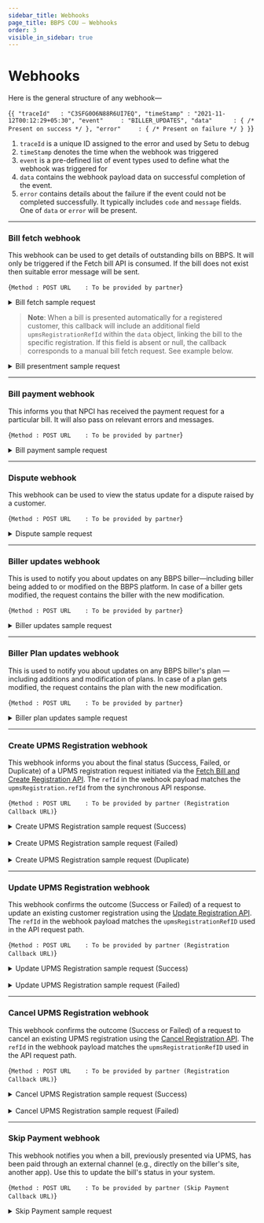 ```yaml
---
sidebar_title: Webhooks
page_title: BBPS COU — Webhooks
order: 3
visible_in_sidebar: true
---
```


# Webhooks

Here is the general structure of any webhook—

<CodeBlockWithCopy language="json">{`{
    "traceId"   : "C3SFG0O6N88R6UI7EQ",
    "timeStamp" : "2021-11-12T00:12:29+05:30",
    "event"     : "BILLER_UPDATES",
    "data"      : { /* Present on success */ },
    "error"     : { /* Present on failure */ }
}`}</CodeBlockWithCopy>

1. `traceId` is a unique ID assigned to the error and used by Setu to debug
2. `timeStamp` denotes the time when the webhook was triggered
3. `event` is a pre-defined list of event types used to define what the webhook was triggered for
4. `data` contains the webhook payload data on successful completion of the event.
5. `error` contains details about the failure if the event could not be completed successfully. It typically includes `code` and `message` fields. One of `data` or `error` will be present.

<hr class="primary" />

### Bill fetch webhook

This webhook can be used to get details of outstanding bills on BBPS. It will only be triggered if the Fetch bill API is
consumed. If the bill does not exist then suitable error
message will be sent.

<CodeBlockWithCopy language="json">{`Method : POST
URL    : To be provided by partner`}</CodeBlockWithCopy>

<Card padding="nano" shape="rounded">
    <details>
        <summary>
            <Text weight="600" marginBottom="none">
                Bill fetch sample request
            </Text>
        </summary>
        <CodeBlockWithCopy language="json">
            {`{
    "event": "BILL_FETCH",
    "timeStamp": "2023-08-27T17:09:24.566+05:30",
    "data": {
        "bill": {
            "amount": 60500,
            "billDate": "2023-06-02",
            "billNumber": "3749280326878517751",
            "billPeriod": "Monthly",
            "customerName": "Elijah White",
            "dueDate": "2023-06-02"
        },
        "billerRefId": "9540207519",
        "exactness": "Exact",
        "refId": "CJLJBQK91PA0FD9MPMK0W75BD9M32391709",
        "status": "Success",
        "upmsRegistrationRefId": "CJLJBQK91PA0FD9MPMK0W75BD9M32391709"
    }
}
`}
        </CodeBlockWithCopy>
    </details>
</Card>

> **Note**: When a bill is presented automatically for a registered customer, this callback will include an additional field `upmsRegistrationRefId` within the `data` object, linking the bill to the specific registration. 
If this field is absent or null, the callback corresponds to a manual bill fetch request. See example below.

<Card padding="nano" shape="rounded">
    <details>
        <summary>
            <Text weight="600" marginBottom="none">
                Bill presentment sample request
            </Text>
        </summary>
        <CodeBlockWithCopy language="json">
            {`{
    "event": "BILL_FETCH",
    "timeStamp": "2025-04-17T17:56:55.159+05:30",
    "data": {
        "additionalInfo": [
        {
            "name": "Biller Unique Number",
            "value": "Scaroasis"
        }
        ],
        "billerResponseType": "SINGLE",
        "billerSelectionType": null,
        "bills": [
        {
            "amount": 83400,
            "billDate": "2025-04-17",
            "billNumber": "BILL-226131",
            "billPeriod": "MONTHLY",
            "customerName": "Nitin Gupta",
            "dueDate": "2025-05-02",
            "paymentOptions": [
            {
                "amount": 75060,
                "name": "Early Payment Amount"
            },
            {
                "amount": 91740,
                "name": "Late Payment Amount"
            }
            ]
        }
        ],
        "exactness": "RANGE",
        "refId": "D00F73QLFUHJFPQC2800HVDeelt51071756", // Ref ID for this specific generated bill. Use this to initiate a payment.
        "status": "Success",
        "upmsRegistrationRefId": "D00EP9IJSBI05F06U9K0eBQWOq851071727" // Links to the UPMS registration
    }
}
`}
        </CodeBlockWithCopy>
    </details>
</Card>

<hr class="primary" />

### Bill payment webhook

This informs you that NPCI has received the payment request for a particular bill. It will also pass on
relevant errors and messages.

<CodeBlockWithCopy language="json">{`Method : POST
URL    : To be provided by partner`}</CodeBlockWithCopy>

<Card padding="nano" shape="rounded">
    <details>
        <summary>
            <Text weight="600" marginBottom="none">
                Bill payment sample request
            </Text>
        </summary>
        <CodeBlockWithCopy language="json">
            {`{
    "event": "BILL_PAY",
    "data": {
        "refId": "HENSVVR4QOS7X1UGPY7JGUV444P10102202",
        "status": "PROCESSING/SUCCESS/FAILURE",
        "billerRefId": "ABC1235",
        "transactionId": "AX01122999900001",
        "failureReason": {
            "code": "BRR005",
            "message": "Biller not accepting payments at the moment"
        },
        "paymentDetails": {
            "mode": "Internet Banking/Debit Card/Credit Card/IMPS/Cash/UPI/Wallet/NEFT/Prepaid Card/AEPS/Account Transfer/Bharat QR/USSD",
            "paymentRefId": "N2001121212344",
            "amount": 10000,
            "timestamp": "2020-12-12T13:12:00+05:30"
        },
        "billerId": "VODA00000MUM03"
    },
    "success": true,
    "traceId": "C3SFG0O6N88R6UI7EQ",
    "error": null
}`}
        </CodeBlockWithCopy>
    </details>
</Card>

<hr class="primary" />

### Dispute webhook

This webhook can be used to view the status update for a dispute raised by a customer.

<CodeBlockWithCopy language="json">{`Method : POST
URL    : To be provided by partner`}</CodeBlockWithCopy>

<Card padding="nano" shape="rounded">
    <details>
        <summary>
            <Text weight="600" marginBottom="none">
                Dispute sample request
            </Text>
        </summary>
        <CodeBlockWithCopy language="json">
            {`{
    "event": "BILL_DISPUTE",
    "data": {
        "refId": "JPMRPBOGGDTP1EFRZVXVESQVQIS10461642",
        "disputeId": "OP0121046567755",
        "status": "INITIALIZED/ASSIGNED/RE_ASSIGNED/ASSIGNED_TO_BOU/ASSIGNED_TO_COU/ASSIGNED_TO_OU/ESCALATED/RESOLVED/UNRESOLVED",
        "assignedTo": "AX39",
        "remarks": "Resolved in favour of customer"
    },
    "success": true,
    "error": null
}
`}
        </CodeBlockWithCopy>
    </details>
</Card>

<hr class="primary" />

### Biller updates webhook

This is used to notify you about updates on any BBPS biller—including biller being
added to or modified on the BBPS platform. In case of a biller gets modified, the
request contains the biller with the new modification.

<CodeBlockWithCopy language="json">{`Method : POST
URL    : To be provided by partner`}</CodeBlockWithCopy>

<Card padding="nano" shape="rounded">
    <details>
        <summary>
            <Text weight="600" marginBottom="none">
                Biller updates sample request
            </Text>
        </summary>
        <CodeBlockWithCopy language="json">
            {`{
    "event": "BILLER_UPDATES",
    "traceId": "C6I7O22PC5TNLVD7QSKG",
    "timeStamp": "2021-11-29T12:36:48.910+05:30",
    "data": [
        {
            "ID": 699158487875191900,
            "Status": "ACTIVE",
            "BillerAcceptsAdhoc": "F",
            "BillerAdditionalInfo": [
                {
                    "DataType": "ALPHANUMERIC",
                    "Optional": true,
                    "ParamName": "URL"
                },
                {
                    "DataType": "ALPHANUMERIC",
                    "Optional": true,
                    "ParamName": "Early Payment Date"
                }
            ],
            "BillerAdditionalInfoPayment": null,
            "BillerAliasName": "TATA PWR - MUM",
            "BillerCategoryName": "DTH",
            "BillerCoverage": "IND",
            "BillerCustomerParams": [
                {
                    "dataType": "NUMERIC",
                    "maxLength": 12,
                    "minLength": 12,
                    "paramName": "Consumer Number"
                }
            ],
            "BillerDescription": "",
            "BillerEffctvFrom": "2017-10-31",
            "BillerEffctvTo": "2025-12-31",
            "BillerID": "ZEE500000NAT01",
            "BillerMode": "ONLINE",
            "BillerName": "ZEE TV",
            "BillerOwnerShp": "Private",
            "BillerPaymentChannels": [
                {
                    "minLimit": 100,
                    "maxLimit": 500000000,
                    "paymentChannel": "INT"
                },
                {
                    "minLimit": 100,
                    "maxLimit": 500000000,
                    "paymentChannel": "INTB"
                },
                {
                    "minLimit": 100,
                    "maxLimit": 500000000,
                    "paymentChannel": "MOB"
                },
                {
                    "minLimit": 100,
                    "maxLimit": 500000000,
                    "paymentChannel": "MOBB"
                },
                {
                    "minLimit": 100,
                    "maxLimit": 500000000,
                    "paymentChannel": "POS"
                },
                {
                    "minLimit": 100,
                    "maxLimit": 500000000,
                    "paymentChannel": "MPOS"
                },
                {
                    "minLimit": 100,
                    "maxLimit": 500000000,
                    "paymentChannel": "ATM"
                },
                {
                    "minLimit": 100,
                    "maxLimit": 500000000,
                    "paymentChannel": "BNKBRNCH"
                },
                {
                    "minLimit": 100,
                    "maxLimit": 500000000,
                    "paymentChannel": "KIOSK"
                },
                {
                    "minLimit": 100,
                    "maxLimit": 500000000,
                    "paymentChannel": "AGT"
                },
                {
                    "minLimit": 100,
                    "maxLimit": 500000000,
                    "paymentChannel": "BSC"
                }
            ],
            "BillerPaymentModes": [
                {
                    "minLimit": 1,
                    "paymentMode": "Internet Banking"
                },
                {
                    "minLimit": 1,
                    "paymentMode": "Debit Card"
                },
                {
                    "minLimit": 1,
                    "paymentMode": "Credit Card"
                },
                {
                    "minLimit": 1,
                    "paymentMode": "Prepaid Card"
                },
                {
                    "minLimit": 1,
                    "paymentMode": "IMPS"
                },
                {
                    "minLimit": 1,
                    "paymentMode": "Cash"
                },
                {
                    "minLimit": 1,
                    "paymentMode": "UPI"
                },
                {
                    "minLimit": 1,
                    "paymentMode": "Wallet"
                },
                {
                    "minLimit": 1,
                    "paymentMode": "NEFT"
                },
                {
                    "minLimit": 1,
                    "paymentMode": "AEPS"
                },
                {
                    "minLimit": 1,
                    "paymentMode": "Account Transfer"
                }
            ],
            "BillerResponseParams": {
                "amountOptions": [
                    {
                        "amountBreakupSet": ["BASE_BILL_AMOUNT"]
                    },
                    {
                        "amountBreakupSet": ["Early Payment Amount"]
                    }
                ]
            },
            "BillerTempDeactivationEnd": "",
            "BillerTempDeactivationStart": "",
            "BillerTimeOut": "",
            "CustomerParamGroups": {
                "groups": null
            },
            "FetchRequirement": "MANDATORY",
            "InterchangeFee": null,
            "ParentBiller": "",
            "PaymentAmountExactness": "EXACT",
            "PlanAdditionalInfo": null,
            "PlanMdmRequirement": "",
            "SupportBillValidation": "",
            "SupportDeemed": "",
            "SupportPendingStatus": "",
            "NameVector": "'mum':3 'pwr':2 'tata':1 'tv':5 'zee':4"
        }
    ]
}`}
        </CodeBlockWithCopy>
    </details>
</Card>



<hr class="primary" />

### Biller Plan updates webhook

This is used to notify you about updates on any BBPS biller's plan — including 
additions and modification of plans. In case of a plan gets modified, the
request contains the plan with the new modification.

<CodeBlockWithCopy language="json">{`Method : POST
URL    : To be provided by partner`}</CodeBlockWithCopy>
<Card padding="nano" shape="rounded">
    <details>
        <summary>
            <Text weight="600" marginBottom="none">
                Biller plan updates sample request
                  </Text>
        </summary>
        <CodeBlockWithCopy language="json">
            {`{
    "event": "PLAN_UPDATES",
    "timeStamp": "2025-04-08T12:34:29.603+05:30",
    "data": {
        "billerId": "ZEE500000NAT01",
        "Id": "3",
        "amountInRupees": "599.0",
        "categoryType": "Premium",
        "categorySubType": {
            "subType": "6 Months"
        },
        "description": "All ZEE5 Originals and Exclusives, Blockbuster Movies, All ALT Balaji Shows, Zindagi TV Shows, Kids, Live TV, TV shows before telecast. Watch on 5 devices at a time",
        "effectiveFrom": "2021-01-01",
        "effectiveTo": "2021-12-31",
        "status": "ACTIVE"
    }
}`}
        </CodeBlockWithCopy>
    </details>
</Card>

<hr class="primary" />

### Create UPMS Registration webhook

This webhook informs you about the final status (Success, Failed, or Duplicate) of a UPMS registration request initiated via the [Fetch Bill and Create Registration API](/content/payments/billpay/api-integration/upms.mdx#31-creating-a-registration-combined-with-bill-fetch). The `refId` in the webhook payload matches the `upmsRegistration.refId` from the synchronous API response.

<CodeBlockWithCopy language="json">{`Method : POST
URL    : To be provided by partner (Registration Callback URL)`}</CodeBlockWithCopy>

<Card padding="nano" shape="rounded">
    <details>
        <summary>
            <Text weight="600" marginBottom="none">
                Create UPMS Registration sample request (Success)
            </Text>
        </summary>
        <CodeBlockWithCopy language="json">
            {`{
    "event": "CREATE_UPMS_REGISTRATION",
    "traceId": "D07LJTJ71N0PUBJKS640",
    "timeStamp": "2025-04-28T16:05:34.762+05:30",
    "data": {
        "registration": {
        "refId": "D07LJTB71N0PGH5KG32G6dH2QjK51181605", // Unique reference ID for this registration
        "status": "SUCCESS", // Final status of the registration
        "biller": {  // Same as the biller object in the request
            "id": "ABLP01000ANP03"
        },
        "customer": { // Same as the customer object in the request, except for the name field
            "customerParams": [
            {
                "name": "Roll No",
                "value": "14989991"
            }
            ],
            "mobile": "7378926241",
            "name": "Anjali Desai" // NEW: Optional, only present if the biller shares the customer name
        },
        "mandate": { // Same as the mandate object in the request
            "billPeriod": "ASPRESENTED",
            "billerParams": [
            {
                "name": "Low Balance Threshold",
                "value": "500"
            }
            ],
            "debitInfo": {
            "amount": 999999999,
            "currency": 356, 
            "debitDate": "10-Feb",
            "paymentMode": "Debit Card",
            "type": "FIXED_AMOUNT"
            },
            "registrationType": "AUTO_PAY",
            "toDate": "2025-12-22"
        },
        "createdAt": "2025-04-28T10:35:33Z", // Timestamp of the registration creation
        "updatedAt": "2025-04-28T10:35:34Z" // Timestamp of the last registration modification
        }
    },
    "refId": "D07LJTB71N0PGH5KG32G6dH2QjK51181605" // Matches registration.refId
}`}
        </CodeBlockWithCopy>
    </details>
</Card>

<br />

<Card padding="nano" shape="rounded">
    <details>
        <summary>
            <Text weight="600" marginBottom="none">
                Create UPMS Registration sample request (Failed)
            </Text>
        </summary>
        <CodeBlockWithCopy language="json">
            {`{
    "event": "CREATE_UPMS_REGISTRATION",
    "timeStamp": "2025-03-11T10:20:00.000+05:30",
    "refId": "HENSVVR4QOS7X1UGPY7JGUV444P10102204", // Reference ID of the FAILED attempt from sync response
    "error": {
        "code": "biller-registration-failed",
        "message": "Failed to register with Biller"
    },
    "traceId": "D07LJTJ71N0PUBJKS640" // Trace ID for this callback
}`}
        </CodeBlockWithCopy>
    </details>
</Card>

<br />

<Card padding="nano" shape="rounded">
    <details>
        <summary>
            <Text weight="600" marginBottom="none">
                Create UPMS Registration sample request (Duplicate)
            </Text>
        </summary>
        <CodeBlockWithCopy language="json">
            {`{
    "event": "CREATE_UPMS_REGISTRATION",
    "traceId": "CVVQVLN5STDFRUU0LLFG",
    "timeStamp": "2025-04-16T18:55:42.758+05:30",
    "data": {
        "duplicate": {
        "code": "duplicate-upms-registration",
        "message": "Successful UPMS registration already exists",
        "refId": "CVVQFN8BT5ONNAN3JCO059wmPQX51061821" // Ref ID of the EXISTING registration
        }
    },
    "refId": "CVVQVLGBT5ONNAN3JD90qXrHAWg51061855" // Ref ID of the DUPLICATE attempt from sync response
}`}
        </CodeBlockWithCopy>
    </details>
</Card>

<hr class="primary" />

### Update UPMS Registration webhook

This webhook confirms the outcome (Success or Failed) of a request to update an existing customer registration using the [Update Registration API](/content/payments/billpay/api-integration/upms.mdx#33-updating-a-registration). The `refId` in the webhook payload matches the `upmsRegistrationRefID` used in the API request path.

<CodeBlockWithCopy language="json">{`Method : POST
URL    : To be provided by partner (Registration Callback URL)`}</CodeBlockWithCopy>

<Card padding="nano" shape="rounded">
    <details>
        <summary>
            <Text weight="600" marginBottom="none">
                Update UPMS Registration sample request (Success)
            </Text>
        </summary>
        <CodeBlockWithCopy language="json">
            {`{
    "event": "UPDATE_UPMS_REGISTRATION",
    "traceId": "D07MLCSRLASJ2P3SVAI0",
    "timeStamp": "2025-04-28T17:16:59.941+05:30",
    "data": {
        "registration": { // Contains the full, updated registration details
        "refId": "D07ML76AIQNN6974G200emsL9K451181716",
        "status": "SUCCESS",
        "biller": {
            "id": "ABLP01000ANP03"
        },
        "customer": {
            "customerParams": [
            {
                "name": "Roll No",
                "value": "67d88976"
            }
            ],
            "mobile": "9039403265",
            "name": "Gautam Rajput"
        },
        "mandate": {
            "billerParams": [
            {
                "name": "Low Balance Threshold",
                "value": "500"
            }
            ],
            "debitInfo": {
            "amount": 999999999,
            "currency": 356,
            "debitDate": "10-Feb",
            "paymentMode": "Internet Banking",
            "type": "FIXED_AMOUNT"
            },
            "registrationType": "AUTO_PAY",
            "toDate": "2025-12-22" 
          },
        "createdAt": "2025-04-28T11:46:36Z",
        "updatedAt": "2025-04-28T11:46:59Z" // Reflects the update time
        }
    },
    "refId": "D07ML76AIQNN6974G200emsL9K451181716" // Matches the updated registration's refId
}`}
        </CodeBlockWithCopy>
    </details>
</Card>

<br />

<Card padding="nano" shape="rounded">
    <details>
        <summary>
            <Text weight="600" marginBottom="none">
                Update UPMS Registration sample request (Failed)
            </Text>
        </summary>
        <CodeBlockWithCopy language="json">
            {`{
    "event": "UPDATE_UPMS_REGISTRATION",
    "traceId": "D07N6PSRLASJ2P3SVAMG",
    "timeStamp": "2025-04-28T17:54:07.062+05:30",
    "refId": "D07N6M6AIQNN6974G9EGH18p7p051181753", // The refId of the attempted update
    "error": {
        "code": "biller-update-registration-failed",
        "message": "Failed to update registration with Biller"
    }
}`}
        </CodeBlockWithCopy>
    </details>
</Card>

<hr class="primary" />

### Cancel UPMS Registration webhook

This webhook confirms the outcome (Success or Failed) of a request to cancel an existing UPMS registration using the [Cancel Registration API](/content/payments/billpay/api-integration/upms.mdx#34-cancelling-a-registration). The `refId` in the webhook payload matches the `upmsRegistrationRefID` used in the API request path.

<CodeBlockWithCopy language="json">{`Method : POST
URL    : To be provided by partner (Registration Callback URL)`}</CodeBlockWithCopy>

<Card padding="nano" shape="rounded">
    <details>
        <summary>
            <Text weight="600" marginBottom="none">
                Cancel UPMS Registration sample request (Success)
            </Text>
        </summary>
        <CodeBlockWithCopy language="json">
            {`{
    "event": "CANCEL_UPMS_REGISTRATION",
    "traceId": "D07MLCSRLASJ2P3SVAI0", // Example Trace ID
    "timeStamp": "2025-04-28T17:16:59.941+05:30", // Example Timestamp
    "data": {
        "registration": { // Contains details of the cancelled registration
        "refId": "D07ML76AIQNN6974G200emsL9K451181716",
        "status": "CANCELLED",
        "biller": { /* ... biller details ... */ },
        "customer": { /* ... customer details ... */ },
        "mandate": { /* ... mandate details ... */ },
        "createdAt": "2025-04-28T11:46:36Z",
        "updatedAt": "2025-04-28T11:46:59Z" // Time of cancellation 
        }
    },
    "refId": "D07ML76AIQNN6974G200emsL9K451181716" // Matches the cancelled registration's refId
}`}
        </CodeBlockWithCopy>
    </details>
</Card>

<br />

<Card padding="nano" shape="rounded">
    <details>
        <summary>
            <Text weight="600" marginBottom="none">
                Cancel UPMS Registration sample request (Failed)
            </Text>
        </summary>
        <CodeBlockWithCopy language="json">
            {`{
    "event": "CANCEL_UPMS_REGISTRATION",
    "traceId": "D07N6PSRLASJ2P3SVAMG", // Example Trace ID
    "timeStamp": "2025-04-28T17:54:07.062+05:30", // Example Timestamp
    "refId": "D07N6M6AIQNN6974G9EGH18p7p051181753", // The refId of the attempted cancellation
    "error": {
        "code": "registration-cancellation-failed",
        "message": "Failed to cancel registration with Biller"
    }
}`}
        </CodeBlockWithCopy>
    </details>
</Card>

<hr class="primary" />

### Skip Payment webhook

This webhook notifies you when a bill, previously presented via UPMS, has been paid through an external channel (e.g., directly on the biller's site, another app). Use this to update the bill's status in your system.

<CodeBlockWithCopy language="json">{`Method : POST
URL    : To be provided by partner (Skip Payment Callback URL)`}</CodeBlockWithCopy>

<Card padding="nano" shape="rounded">
    <details>
        <summary>
            <Text weight="600" marginBottom="none">
                Skip Payment sample request
            </Text>
        </summary>
        <CodeBlockWithCopy language="json">
            {`{
    "event": "SKIP_PAYMENT",
    "traceId": "D0508DIBJFBLCSGI36RG",
    "timeStamp": "2025-04-25T18:16:46.716+05:30",
    "data": {
        "billRefId": "D050862BJFBLCSGI36N0e3qv9Zu51151816", // The refId of the bill that was paid externally
        "dateOfPayment": "2025-04-25T18:16:44+05:30" // Timestamp of the external payment
    }
}`}
        </CodeBlockWithCopy>
    </details>
</Card>

<WasPageHelpful />